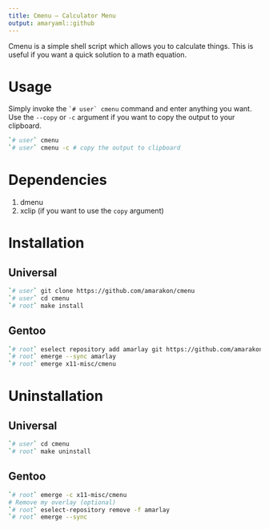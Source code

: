 ```yaml
---
title: Cmenu – Calculator Menu
output: amaryaml::github
---
```


Cmenu is a simple shell script which allows you to calculate things.
This is useful if you want a quick solution to a math equation.

# Usage

Simply invoke the `` `# user` cmenu `` command and enter anything you want.
Use the `--copy` or `-c` argument if you want to copy the output to your clipboard.

```sh
`# user` cmenu
`# user` cmenu -c # copy the output to clipboard
```


# Dependencies

#. dmenu
#. xclip (if you want to use the `copy` argument)

# Installation

## Universal

```sh
`# user` git clone https://github.com/amarakon/cmenu
`# user` cd cmenu
`# root` make install
```

## Gentoo

```sh
`# root` eselect repository add amarlay git https://github.com/amarakon/amarlay
`# root` emerge --sync amarlay
`# root` emerge x11-misc/cmenu
```

# Uninstallation

## Universal

```sh
`# user` cd cmenu
`# root` make uninstall
```

## Gentoo

```sh
`# root` emerge -c x11-misc/cmenu
# Remove my overlay (optional)
`# root` eselect-repository remove -f amarlay
`# root` emerge --sync
```
